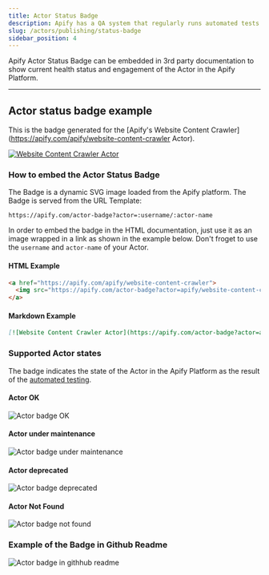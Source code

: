 ```yaml
---
title: Actor Status Badge
description: Apify has a QA system that regularly runs automated tests to ensure that all Actors in the store are functional.
slug: /actors/publishing/status-badge
sidebar_position: 4
---
```


Apify Actor Status Badge can be embedded in 3rd party documentation to show current health status and engagement of the Actor in the Apify Platform.

---

## Actor status badge example

This is the badge generated for the [Apify's Website Content Crawler](https://apify.com/apify/website-content-crawler Actor).

[![Website Content Crawler Actor](https://apify.com/actor-badge?actor=apify/website-content-crawler)](https://apify.com/apify/website-content-crawler)


### How to embed the Actor Status Badge

The Badge is a dynamic SVG image loaded from the Apify platform. The Badge is served from the URL Template:

```text
https://apify.com/actor-badge?actor=:username/:actor-name
```

In order to embed the badge in the HTML documentation, just use it as an image wrapped in a link as shown in the example below. Don't froget to use the `username` and `actor-name` of your Actor.

#### HTML Example

```html
<a href="https://apify.com/apify/website-content-crawler">
  <img src="https://apify.com/actor-badge?actor=apify/website-content-crawler">
</a>
```

#### Markdown Example

```markdown
[![Website Content Crawler Actor](https://apify.com/actor-badge?actor=apify/website-content-crawler\)](https://apify.com/apify/website-content-crawler)
```

### Supported Actor states

The badge indicates the state of the Actor in the Apify Platform as the result of the [automated testing](../development/automated_tests.md).

#### Actor OK

![Actor badge OK](./images/actor-badge/ok.svg)

#### Actor under maintenance

![Actor badge under maintenance](./images/actor-badge/under-maintenance.svg)

#### Actor deprecated

![Actor badge deprecated](./images/actor-badge/deprecated.svg)

#### Actor Not Found

![Actor badge not found](./images/actor-badge/not-found.svg)

### Example of the Badge in Github Readme

![Actor badge in githhub readme](images/github-badge-screenshot.png)

